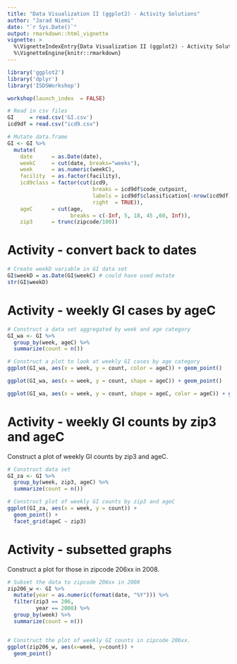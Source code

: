 ```yaml
---
title: "Data Visualization II (ggplot2) - Activity Solutions"
author: "Jarad Niemi"
date: "`r Sys.Date()`"
output: rmarkdown::html_vignette
vignette: >
  %\VignetteIndexEntry{Data Visualization II (ggplot2) - Activity Solutions}
  %\VignetteEngine{knitr::rmarkdown}
---
```


```r
library('ggplot2')
library('dplyr')
library('ISDSWorkshop')

workshop(launch_index  = FALSE)
```

```r
# Read in csv files
GI     = read.csv('GI.csv')
icd9df = read.csv("icd9.csv")
```

```r
# Mutate data.frame
GI <- GI %>%
  mutate(
    date      = as.Date(date),
    weekC     = cut(date, breaks="weeks"),
    week      = as.numeric(weekC),
    facility  = as.factor(facility),
    icd9class = factor(cut(icd9, 
                           breaks = icd9df$code_cutpoint, 
                           labels = icd9df$classification[-nrow(icd9df)], 
                           right  = TRUE)),
    ageC      = cut(age, 
                    breaks = c(-Inf, 5, 18, 45 ,60, Inf)),
    zip3      = trunc(zipcode/100))
```


# <a name="Date"></a> Activity - convert back to dates

```r
# Create weekD variable in GI data set
GI$weekD = as.Date(GI$weekC) # could have used mutate
str(GI$weekD)
```



# <a name="graph"></a> Activity - weekly GI cases by ageC

```r
# Construct a data set aggregated by week and age category
GI_wa <- GI %>%
  group_by(week, ageC) %>%
  summarize(count = n())

# Construct a plot to look at weekly GI cases by age category
ggplot(GI_wa, aes(x = week, y = count, color = ageC)) + geom_point()

ggplot(GI_wa, aes(x = week, y = count, shape = ageC)) + geom_point()

ggplot(GI_wa, aes(x = week, y = count, shape = ageC, color = ageC)) + geom_point()
```



# <a name="facet"></a> Activity - weekly GI counts by zip3 and ageC

Construct a plot of weekly GI counts by zip3 and ageC. 

```r
# Construct data set 
GI_za <- GI %>%
  group_by(week, zip3, ageC) %>%
  summarize(count = n())

# Construct plot of weekly GI counts by zip3 and ageC
ggplot(GI_za, aes(x = week, y = count)) + 
  geom_point() + 
  facet_grid(ageC ~ zip3)
```




# <a name="subsetting"></a> Activity - subsetted graphs

Construct a plot for those in zipcode 206xx in 2008. 

```r
# Subset the data to zipcode 206xx in 2008
zip206_w <- GI %>%
  mutate(year = as.numeric(format(date, "%Y"))) %>%
  filter(zip3 == 206,
         year == 2008) %>%
  group_by(week) %>% 
  summarize(count = n())


# Construct the plot of weekly GI counts in zipcode 206xx.
ggplot(zip206_w, aes(x=week, y=count)) + 
  geom_point()
```
